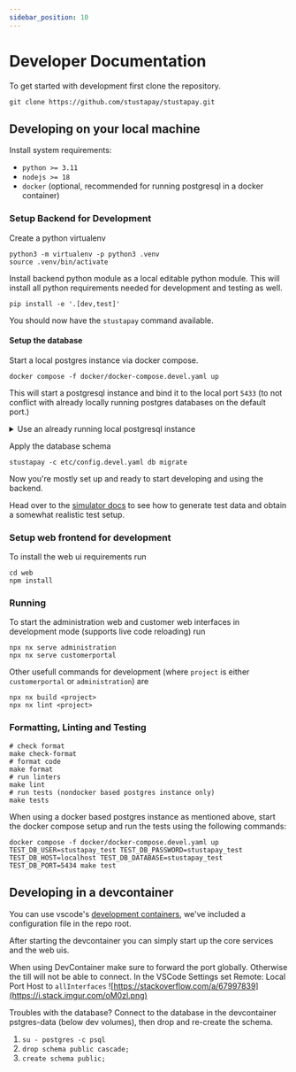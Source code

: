 ```yaml
---
sidebar_position: 10
---
```


# Developer Documentation

To get started with development first clone the repository.

```shell
git clone https://github.com/stustapay/stustapay.git
```

## Developing on your local machine

Install system requirements:
- `python >= 3.11`
- `nodejs >= 18`
- `docker` (optional, recommended for running postgresql in a docker container)

### Setup Backend for Development
Create a python virtualenv 
```shell
python3 -m virtualenv -p python3 .venv
source .venv/bin/activate
```
Install backend python module as a local editable python module. 
This will install all python requirements needed for development and testing as well.
```shell
pip install -e '.[dev,test]'
```

You should now have the `stustapay` command available.

#### Setup the database

Start a local postgres instance via docker compose.

```shell
docker compose -f docker/docker-compose.devel.yaml up
```
This will start a postgresql instance and bind it to the local port `5433` 
(to not conflict with already locally running postgres databases on the default port.)

<details>
<summary>Use an already running local postgresql instance</summary>
<div>
Another option is to run a local postgresql instance.

In that case you have to take care of setting up a database user and database yourself.
You'll probably want to copy `etc/config.devel.yaml` and adapt the database connection settings.
</div>
</details>

Apply the database schema
```shell
stustapay -c etc/config.devel.yaml db migrate
```

Now you're mostly set up and ready to start developing and using the backend.

Head over to the [simulator docs](simulator.md) to see how to generate test data and obtain a somewhat realistic test setup.

### Setup web frontend for development

To install the web ui requirements run
```shell
cd web
npm install
```

### Running
To start the administration web and customer web interfaces in development mode (supports live code reloading) run

```shell
npx nx serve administration
npx nx serve customerportal
```

Other usefull commands for development (where `project` is either `customerportal` or `administration`) are
```shell
npx nx build <project>
npx nx lint <project>
```

### Formatting, Linting and Testing
```shell
# check format
make check-format
# format code
make format
# run linters
make lint
# run tests (nondocker based postgres instance only)
make tests
```
When using a docker based postgres instance as mentioned above, start the docker compose setup and run the tests using the following commands:
```shell
docker compose -f docker/docker-compose.devel.yaml up
TEST_DB_USER=stustapay_test TEST_DB_PASSWORD=stustapay_test TEST_DB_HOST=localhost TEST_DB_DATABASE=stustapay_test TEST_DB_PORT=5434 make test
```

## Developing in a devcontainer

You can use vscode's [development containers](https://containers.dev/),
we've included a configuration file in the repo root.

After starting the devcontainer you can simply start up the core services and the web uis.

When using DevContainer make sure to forward the port globally. Otherwise the till will not be able to connect.
In the VSCode Settings set Remote: Local Port Host to `allInterfaces`
![https://stackoverflow.com/a/67997839](https://i.stack.imgur.com/oM0zl.png)

Troubles with the database?
Connect to the database in the devcontainer pstgres-data (below dev volumes), then drop and re-create the schema.

1. `su - postgres -c psql`
2. `drop schema public cascade;`
3. `create schema public;`
